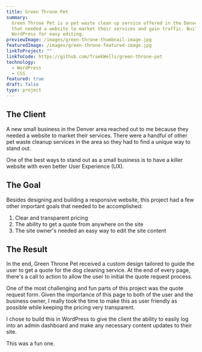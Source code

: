 ```yaml
---
title: Green Throne Pet
summary:
  Green Throne Pet is a pet waste clean up service offered in the Denver area
  that needed a website to market their services and gain traffic. Built with
  WordPress for easy editing.
previewImage: /images/green-throne-thumbnail-image.jpg
featuredImage: /images/green-throne-featured-image.jpg
linkToProject: ""
linkToCode: https://github.com/TraekWells/green-throne-pet
technology:
  - WordPress
  - CSS
featured: true
draft: false
type: project
---
```


## The Client

A new small business in the Denver area reached out to me because they needed a website to market their services. There were a handful of other pet waste cleanup services in the area so they had to find a unique way to stand out.

One of the best ways to stand out as a small business is to have a killer website with even better User Experience (UX).

## The Goal

Besides designing and building a responsive website, this project had a few other important goals that needed to be accomplished:

1. Clear and transparent pricing
2. The ability to get a quote from anywhere on the site
3. The site owner's needed an easy way to edit the site content

## The Result

In the end, Green Throne Pet received a custom design tailored to guide the user to get a quote for the dog cleaning service. At the end of every page, there's a call to action to allow the user to initial the quote request process.

One of the most challenging and fun parts of this project was the quote request form. Given the importance of this page to both of the user and the business owner, I really took the time to make this as user friendly as possible while keeping the pricing very transparent.

I chose to build this in WordPress to give the client the ability to easily log into an admin dashboard and make any necessary content updates to their site.

This was a fun one.
